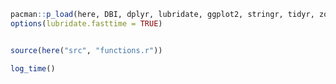 ```r
pacman::p_load(here, DBI, dplyr, lubridate, ggplot2, stringr, tidyr, zoo, tidyverse, scales)
options(lubridate.fasttime = TRUE)


source(here("src", "functions.r"))

log_time()
```